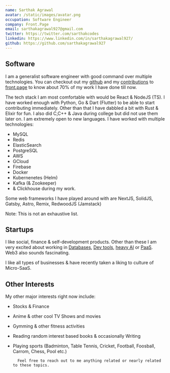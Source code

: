 ```yaml
---
name: Sarthak Agrawal
avatar: /static/images/avatar.png
occupation: Software Engineer
company: Front.Page
email: sarthakagrawal927@gmail.com
twitter: https://twitter.com/sarthakcodes
linkedin: https://www.linkedin.com/in/sarthakagrawal927/
github: https://github.com/sarthakagrawal927
---
```


## Software
I am a generalist software engineer with good command over multiple technologies. You can checkout out my [github](https://github.com/sarthakagrawal927) and my [contributions](https://tungsten-cesium-c0c.notion.site/My-Contributions-2bb219ac00714c429a1775e1b46048ad) to [front.page](https://front.page) to know about 70% of my work I have done till now.

The tech stack I am most comfortable with would be React & NodeJS (TS). I have worked enough with Python, Go & Dart (Flutter) to be able to start contributing immediately. Other than that I have dabbled a bit with Rust & Elixir for fun. I also did C,C++ & Java during college but did not use them later on. I am extremely open to new languages. I have worked with multiple technologies:

- MySQL
- Redis
- ElasticSearch
- PostgreSQL
- AWS
- GCloud
- Firebase
- Docker
- Kubernenetes (Helm)
- Kafka (& Zookeeper)
- & Clickhouse during my work.

Some web frameworks I have played around with are NextJS, SolidJS, Gatsby, Astro, Remix, RedwoodJS (Jamstack)

Note: This is not an exhaustive list.

## Startups
I like social, finance & self-development products. Other than these I am very excited about working in [Databases](https://github.com/stars/sarthakagrawal927/lists/databases-more), [Dev tools](https://github.com/stars/sarthakagrawal927/lists/tools), [heavy AI](https://github.com/stars/sarthakagrawal927/lists/ai) or [PaaS](https://github.com/stars/sarthakagrawal927/lists/infra). Web3 also sounds fascinating.

I like all types of businesses & have recently taken a liking to culture of Micro-SaaS.

## Other Interests
My other major interests right now include:
- Stocks & Finance
- Anime & other cool TV Shows and movies
- Gymming & other fitness activities
- Reading random interest based books & occasionally Writing
- Playing sports (Badminton, Table Tennis, Cricket, Football, Foosball, Carrom, Chess, Pool etc.)


        Feel free to reach out to me anything related or nearly related to these topics.
